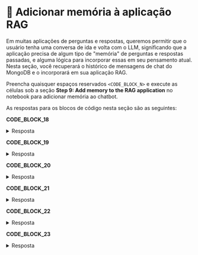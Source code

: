 # 👐 Adicionar memória à aplicação RAG

Em muitas aplicações de perguntas e respostas, queremos permitir que o usuário tenha uma conversa de ida e volta com o LLM, significando que a aplicação precisa de algum tipo de "memória" de perguntas e respostas passadas, e alguma lógica para incorporar essas em seu pensamento atual. Nesta seção, você recuperará o histórico de mensagens de chat do MongoDB e o incorporará em sua aplicação RAG.

Preencha quaisquer espaços reservados `<CODE_BLOCK_N>` e execute as células sob a seção **Step 9: Add memory to the RAG application** no notebook para adicionar memória ao chatbot.

As respostas para os blocos de código nesta seção são as seguintes:

**CODE_BLOCK_18**

<details>
<summary>Resposta</summary>
<div>
```python
history_collection.create_index("session_id")
```
</div>
</details>

**CODE_BLOCK_19**

<details>
<summary>Resposta</summary>
<div>
```python
history_collection.insert_one(message)
```
</div>
</details>

**CODE_BLOCK_20**

<details>
<summary>Resposta</summary>
<div>
```python
history_collection.find({"session_id": session_id}).sort("timestamp", 1)
```
</div>
</details>

**CODE_BLOCK_21**

<details>
<summary>Resposta</summary>
<div>
```python
retrieve_session_history(session_id)
```
</div>
</details>

**CODE_BLOCK_22**

<details>
<summary>Resposta</summary>
<div>
```python
{"role": "user", "content": user_query}
```
</div>
</details>

**CODE_BLOCK_23**

<details>
<summary>Resposta</summary>
<div>
```python
store_chat_message(session_id, "user", user_query)
store_chat_message(session_id, "assistant", answer)
```
</div>
</details>